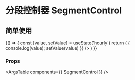 
<Meta title="组件/分段控制器 SegmentControl" component={SegmentControl} />

# 分段控制器 SegmentControl


## 简单使用

<Canvas>
  <Story name="SegmentControl">
    {() => {
      const [value, setValue] = useState('hourly')
      return (
        <SegmentControl
          options={[
            { label: 'Hourly', value: 'hourly' },
            { label: 'Daily', value: 'daily' },
            { label: 'Monthly', value: 'monthly' },
          ]}
          label={'SegmentControl'}
          value={value}
          onChange={(value) => { console.log(value); setValue(value) }}
        />
      )
    }}
  </Story>
</Canvas>

### Props

<ArgsTable components={{ SegmentControl }} />